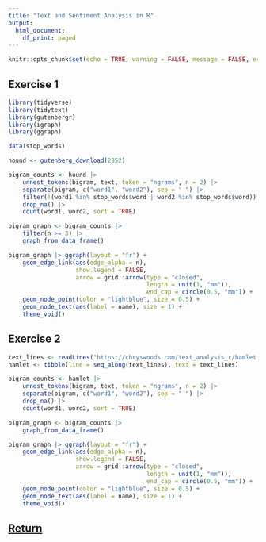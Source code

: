 ```yaml
---
title: "Text and Sentiment Analysis in R"
output:
  html_document:
    df_print: paged
---
```


```r
knitr::opts_chunk$set(echo = TRUE, warning = FALSE, message = FALSE, error = FALSE)
```

## Exercise 1

```r
library(tidyverse)
library(tidytext)
library(gutenbergr)
library(igraph)
library(ggraph)

data(stop_words)

hound <- gutenberg_download(2852)

bigram_counts <- hound |>
    unnest_tokens(bigram, text, token = "ngrams", n = 2) |>
    separate(bigram, c("word1", "word2"), sep = " ") |>
    filter(!(word1 %in% stop_words$word | word2 %in% stop_words$word)) |>
    drop_na() |>
    count(word1, word2, sort = TRUE)

bigram_graph <- bigram_counts |>
    filter(n >= 3) |>
    graph_from_data_frame()

bigram_graph |> ggraph(layout = "fr") +
    geom_edge_link(aes(edge_alpha = n),
                   show.legend = FALSE,
                   arrow = grid::arrow(type = "closed",
                                       length = unit(1, "mm")), 
                                       end_cap = circle(0.5, "mm")) +
    geom_node_point(color = "lightblue", size = 0.5) +
    geom_node_text(aes(label = name), size = 1) +
    theme_void()
```

## Exercise 2

```r
text_lines <- readLines("https://chryswoods.com/text_analysis_r/hamlet.txt")
hamlet <- tibble(line = seq_along(text_lines), text = text_lines)

bigram_counts <- hamlet |>
    unnest_tokens(bigram, text, token = "ngrams", n = 2) |>
    separate(bigram, c("word1", "word2"), sep = " ") |>
    drop_na() |>
    count(word1, word2, sort = TRUE)

bigram_graph <- bigram_counts |>
    graph_from_data_frame()

bigram_graph |> ggraph(layout = "fr") +
    geom_edge_link(aes(edge_alpha = n),
                   show.legend = FALSE,
                   arrow = grid::arrow(type = "closed",
                                       length = unit(1, "mm")), 
                                       end_cap = circle(0.5, "mm")) +
    geom_node_point(color = "lightblue", size = 0.5) +
    geom_node_text(aes(label = name), size = 1) +
    theme_void()
```

## [Return](ngrams.html)

